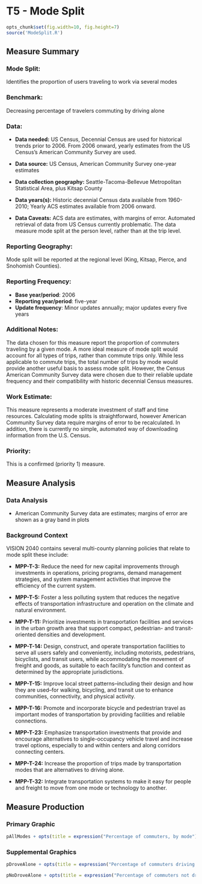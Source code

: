T5 - Mode Split
========================================================


```r
opts_chunk$set(fig.width=10, fig.height=7)
source('ModeSplit.R')
```

Measure Summary
-----------------
### Mode Split:
Identifies the proportion of users traveling to work via several modes


### Benchmark:
Decreasing percentage of travelers commuting by driving alone


### Data:
- **Data needed:** US Census, Decennial Census are used for historical trends prior to 2006. From 2006 onward, yearly estimates from the US Census's American Community Survey are used.

- **Data source:** US Census, American Community Survey one-year estimates

- **Data collection geography:** Seattle-Tacoma-Bellevue Metropolitan Statistical Area, plus Kitsap County

- **Data years(s):** Historic decennial Census data available from 1960-2010; Yearly ACS estimates available from 2006 onward.

- **Data Caveats:** ACS data are estimates, with margins of error. Automated retrieval of data from US Census currently problematic. The data measure mode split at the person level, rather than at the trip level.

### Reporting Geography:
Mode split will be reported at the regional level (King, Kitsap, Pierce, and Snohomish Counties).

### Reporting Frequency:
- **Base year/period**: 2006
- **Reporting year/period**: five-year
- **Update frequency**: Minor updates annually; major updates every five years

### Additional Notes:
The data chosen for this measure report the proportion of commuters traveling by a given mode. A more ideal measure of mode split would account for all types of trips, rather than commute trips only. While less applicable to commute trips, the total number of trips by mode would provide another useful basis to assess mode split. However, the Census American Community Survey data were chosen due to their reliable update frequency and their compatibility with historic decennial Census measures.


### Work Estimate:
This measure represents a moderate investment of staff and time resources. Calculating mode splits is straightforward, however American Community Survey data require margins of error to be recalculated. In addition, there is currently no simple, automated way of downloading information from the U.S. Census.

### Priority:
This is a confirmed (priority 1) measure.



Measure Analysis
----------------

### Data Analysis
 - American Community Survey data are estimates; margins of error are shown as a gray band in plots


### Background Context
VISION 2040 contains several multi-county planning policies that relate to mode split these include:

- **MPP-T-3:** Reduce the need for new capital improvements through investments in operations, pricing programs, demand management strategies, and system management activities that improve the efficiency of the current system.

- **MPP-T-5:** Foster a less polluting system that reduces the negative effects of transportation infrastructure and operation on the climate and natural environment.

- **MPP-T-11:** Prioritize investments in transportation facilities and services in the urban growth area that support compact, pedestrian- and transit-oriented densities and development.

- **MPP-T-14:** Design, construct, and operate transportation facilities to serve all users safely and conveniently, including motorists, pedestrians, bicyclists, and transit users, while accommodating the movement of freight and goods, as suitable to each facility’s function and context as determined by the appropriate jurisdictions.

- **MPP-T-15:** Improve local street patterns--including their design and how they are used--for walking, bicycling, and transit use to enhance communities, connectivity, and physical activity.

- **MPP-T-16:** Promote and incorporate bicycle and pedestrian travel as important modes of transportation by providing facilities and reliable connections.

- **MPP-T-23:** Emphasize transportation investments that provide and encourage alternatives to single-occupancy vehicle travel and increase travel options, especially to and within centers and along corridors connecting centers.
- **MPP-T-24:** Increase the proportion of trips made by transportation modes that are alternatives to driving alone.
- **MPP-T-32:** Integrate transportation systems to make it easy for people and freight to move from one mode or technology to another.


Measure Production
------------------

### Primary Graphic
```r
pAllModes + opts(title = expression("Percentage of commuters, by mode"))
```



### Supplemental Graphics
```r
pDroveAlone + opts(title = expression("Percentage of commuters driving alone"))
```


```r
pNoDroveAlone + opts(title = expression("Percentage of commuters not driving alone, by mode"))
```
